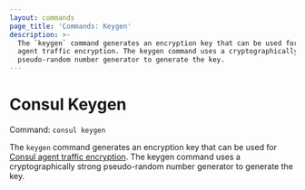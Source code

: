 ```yaml
---
layout: commands
page_title: 'Commands: Keygen'
description: >-
  The `keygen` command generates an encryption key that can be used for Consul
  agent traffic encryption. The keygen command uses a cryptographically strong
  pseudo-random number generator to generate the key.
---
```



# Consul Keygen

Command: `consul keygen`

The `keygen` command generates an encryption key that can be used for
[Consul agent traffic encryption](/docs/agent/encryption).
The keygen command uses a cryptographically
strong pseudo-random number generator to generate the key.
